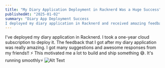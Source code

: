 ```yaml
---
title: "My Diary Application Deployment in Racknerd Was a Huge Success"
publishedAt: "2025-01-02"
summary: "Diary App Deployment Success
I deployed my diary application in Racknerd and received amazing feedback and suggestions from friends which motivated me to build and ship something and the application is running smoothly"
---
```


I've deployed my diary application in Racknerd. I took a one-year cloud subscription to deploy it.
The feedback that I got after my diary application was really amazing. I got many suggestions and awesome responses from my friends!! ⚡️
This motivated me a lot to build and ship something 😅. It's running smoothly⚡️
![Alt Text](../images/2025-01-02/AgACAgUAAxkBAAO5Z3boMZsOemAEBbcZRNfjBLhzO2oAAsPDMRu5cbhX9KU76bI9uxcBAAMCAAN5AAM2BA.jpg)

